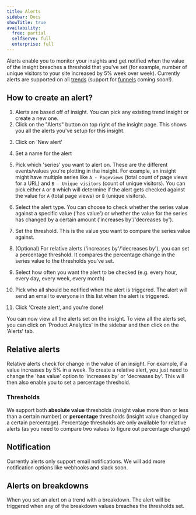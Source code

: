 ```yaml
---
title: Alerts
sidebar: Docs
showTitle: true
availability:
  free: partial
  selfServe: full
  enterprise: full
---
```



Alerts enable you to monitor your insights and get notified when the value of the insight breaches a threshold that you've set (for example, number of unique visitors to your site increased by 5% week over week).
Currently alerts are supported on all [trends](https://posthog.com/docs/product-analytics/trends) (support for [funnels](https://posthog.com/docs/product-analytics/funnels) coming soon!).


## How to create an alert?
1. Alerts are based off of insight. You can pick any existing trend insight or create a new one.
2. Click on the "Alerts" button on top right of the insight page. This shows you all the alerts you've setup for this insight.
<!-- screenshot of alerts button -->

3. Click on 'New alert'
<!-- screenshot of alert popup -->

4. Set a name for the alert
<!-- screenshot of alert edit modal with series picker open-->

5. Pick which 'series' you want to alert on. These are the different events/values you're plotting in the insight. 
    For example, an insight might have multiple series like `A - Pageviews` (total count of page views for a URL) and `B - Unique visitors` (count of unique visitors). 
    You can pick either `A` or `B` which will determine if the alert gets checked against the value for `A` (total page views) or `B` (unique visitors).

6. Select the alert type. You can choose to check whether the series value against a specific value ('has value') or whether the value for the series has changed by a certain amount ('increases by'/'decreases by').
<!-- screenshot of alert type picker -->

7. Set the threshold. This is the value you want to compare the series value against. 
<!-- screenshot setting threshold -->

8. (Optional) For relative alerts ('increases by'/'decreases by'), you can set a percentage threshold. It compares the percentage change in the series value to the thresholds you've set.
<!-- screenshot of percentage threshold -->

9. Select how often you want the alert to be checked (e.g. every hour, every day, every week, every month)

10. Pick who all should be notified when the alert is triggered. The alert will send an email to everyone in this list when the alert is triggered.

11. Click 'Create alert', and you're done! 

You can now view all the alerts set on the insight. 
To view all the alerts set, you can click on 'Product Analytics' in the sidebar and then click on the 'Alerts' tab.


## Relative alerts
Relative alerts check for change in the value of an insight.
For example, if a value increases by 5% in a week.
To create a relative alert, you just need to change the 'has value' option to 'increases by' or 'decreases by'.
This will then also enable you to set a percentage threshold.

<!-- screenshot of relative alert picker -->


### Thresholds
We support both **absolute value** thresholds (insight value more than or less than a certain number) or **percentage** thresholds (insight value changed by a certain percentage).
Percentage thresholds are only available for relative alerts (as you need to compare two values to figure out percentage change)
<!-- screenshot of percentage threshold -->


## Notification
Currently alerts only support email notifications. We will add more notification options like webhooks and slack soon.


## Alerts on breakdowns
When you set an alert on a trend with a breakdown. 
The alert will be triggered when any of the breakdown values breaches the thresholds set.

<!-- screenshot of alert with breakdown -->
